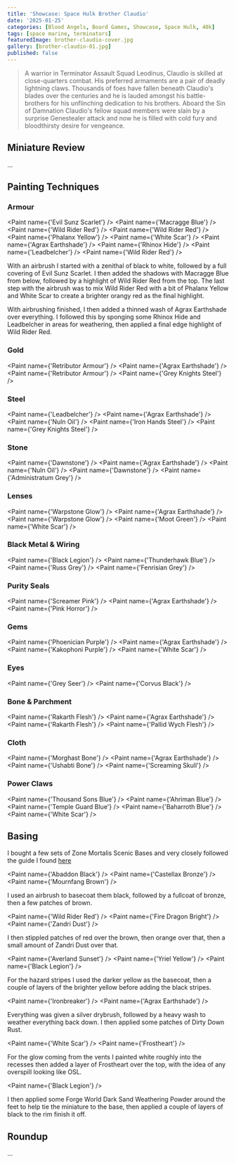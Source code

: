 ```yaml
---
title: 'Showcase: Space Hulk Brother Claudio'
date: '2025-01-25'
categories: [Blood Angels, Board Games, Showcase, Space Hulk, 40k]
tags: [space marine, terminators]
featuredImage: brother-claudio-cover.jpg
gallery: [brother-claudio-01.jpg]
published: false
---
```



> A warrior in Terminator Assault Squad Leodinus, Claudio is skilled at close-quarters combat. His preferred armaments
> are a pair of deadly lightning claws. Thousands of foes have fallen beneath Claudio's blades over the centuries and
> he is lauded amongst his battle-brothers for his unflinching dedication to his brothers. Aboard the Sin of Damnation
> Claudio's fellow squad members were slain by a surprise Genestealer attack and now he is filled with cold fury and
> bloodthirsty desire for vengeance.

## Miniature Review

...

## Painting Techniques

### Armour

<Paint name={'Evil Sunz Scarlet'} />
<Paint name={'Macragge Blue'} />
<Paint name={'Wild Rider Red'} />
<Paint name={'Wild Rider Red'} />
<Paint name={'Phalanx Yellow'} />
<Paint name={'White Scar'} />
<Paint name={'Agrax Earthshade'} />
<Paint name={'Rhinox Hide'} />
<Paint name={'Leadbelcher'} />
<Paint name={'Wild Rider Red'} />

With an airbrush I started with a zenithal of black to white, followed by a full covering of Evil Sunz Scarlet. I then
added the shadows with Macragge Blue from below, followed by a highlight of Wild Rider Red from the top. The last step
with the airbrush was to mix Wild Rider Red with a bit of Phalanx Yellow and White Scar to create a brighter orangy red
as the final highlight.

With airbrushing finished, I then added a thinned wash of Agrax Earthshade over everything. I followed this by sponging
some Rhinox Hide and Leadbelcher in areas for weathering, then applied a final edge highlight of Wild Rider Red.

### Gold

<Paint name={'Retributor Armour'} />
<Paint name={'Agrax Earthshade'} />
<Paint name={'Retributor Armour'} />
<Paint name={'Grey Knights Steel'} />

### Steel

<Paint name={'Leadbelcher'} />
<Paint name={'Agrax Earthshade'} />
<Paint name={'Nuln Oil'} />
<Paint name={'Iron Hands Steel'} />
<Paint name={'Grey Knights Steel'} />

### Stone

<Paint name={'Dawnstone'} />
<Paint name={'Agrax Earthshade'} />
<Paint name={'Nuln Oil'} />
<Paint name={'Dawnstone'} />
<Paint name={'Administratum Grey'} />

### Lenses

<Paint name={'Warpstone Glow'} />
<Paint name={'Agrax Earthshade'} />
<Paint name={'Warpstone Glow'} />
<Paint name={'Moot Green'} />
<Paint name={'White Scar'} />

### Black Metal & Wiring

<Paint name={'Black Legion'} />
<Paint name={'Thunderhawk Blue'} />
<Paint name={'Russ Grey'} />
<Paint name={'Fenrisian Grey'} />

### Purity Seals

<Paint name={'Screamer Pink'} />
<Paint name={'Agrax Earthshade'} />
<Paint name={'Pink Horror'} />

### Gems

<Paint name={'Phoenician Purple'} />
<Paint name={'Agrax Earthshade'} />
<Paint name={'Kakophoni Purple'} />
<Paint name={'White Scar'} />

### Eyes

<Paint name={'Grey Seer'} />
<Paint name={'Corvus Black'} />

### Bone & Parchment

<Paint name={'Rakarth Flesh'} />
<Paint name={'Agrax Earthshade'} />
<Paint name={'Rakarth Flesh'} />
<Paint name={'Pallid Wych Flesh'} />

### Cloth

<Paint name={'Morghast Bone'} />
<Paint name={'Agrax Earthshade'} />
<Paint name={'Ushabti Bone'} />
<Paint name={'Screaming Skull'} />

### Power Claws

<Paint name={'Thousand Sons Blue'} />
<Paint name={'Ahriman Blue'} />
<Paint name={'Temple Guard Blue'} />
<Paint name={'Baharroth Blue'} />
<Paint name={'White Scar'} />

## Basing

I bought a few sets of Zone Mortalis Scenic Bases and very closely followed the guide I found
[here](https://www.realmofplastic.com/warhammer/painting-tutorial-zone-mortalis-bases)

<Paint name={'Abaddon Black'} />
<Paint name={'Castellax Bronze'} />
<Paint name={'Mournfang Brown'} />

I used an airbrush to basecoat them black, followed by a fullcoat of bronze, then a few patches of brown.

<Paint name={'Wild Rider Red'} />
<Paint name={'Fire Dragon Bright'} />
<Paint name={'Zandri Dust'} />

I then stippled patches of red over the brown, then orange over that, then a small amount of Zandri Dust over that.

<Paint name={'Averland Sunset'} />
<Paint name={'Yriel Yellow'} />
<Paint name={'Black Legion'} />

For the hazard stripes I used the darker yellow as the basecoat, then a couple of layers of the brighter yellow before
adding the black stripes.

<Paint name={'Ironbreaker'} />
<Paint name={'Agrax Earthshade'} />

Everything was given a silver drybrush, followed by a heavy wash to weather everything back down. I then applied some
patches of Dirty Down Rust.

<Paint name={'White Scar'} />
<Paint name={'Frostheart'} />

For the glow coming from the vents I painted white roughly into the recesses then added a layer of Frostheart over the
top, with the idea of any overspill looking like OSL.

<Paint name={'Black Legion'} />

I then applied some Forge World Dark Sand Weathering Powder around the feet to help tie the miniature to the base, then
applied a couple of layers of black to the rim finish it off.

## Roundup

...
